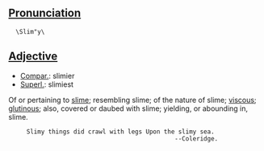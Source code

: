 ==[[Pronunciation]]==
   \Slim"y\

==[[Adjective]]==
*[[Compar.]]: slimier
*[[Superl.]]: slimiest

Of or pertaining to [[slime]]; resembling slime; of the nature of slime; [[viscous]]; [[glutinous]]; also, covered or daubed with slime; yielding, or abounding in, slime.

      Slimy things did crawl with legs Upon the slimy sea.
                                               --Coleridge.